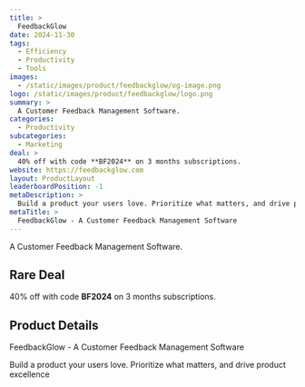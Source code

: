 ```yaml
---
title: >
  FeedbackGlow
date: 2024-11-30
tags:
  - Efficiency
  - Productivity
  - Tools
images:
  - /static/images/product/feedbackglow/og-image.png
logo: /static/images/product/feedbackglow/logo.png
summary: >
  A Customer Feedback Management Software.
categories:
  - Productivity
subcategories:
  - Marketing
deal: >
  40% off with code **BF2024** on 3 months subscriptions.
website: https://feedbackglow.com
layout: ProductLayout
leaderboardPosition: -1
metaDescription: >
  Build a product your users love. Prioritize what matters, and drive product excellence
metaTitle: >
  FeedbackGlow - A Customer Feedback Management Software
---
```

A Customer Feedback Management Software.

## Rare Deal

40% off with code **BF2024** on 3 months subscriptions.

## Product Details

FeedbackGlow - A Customer Feedback Management Software

Build a product your users love. Prioritize what matters, and drive product excellence
